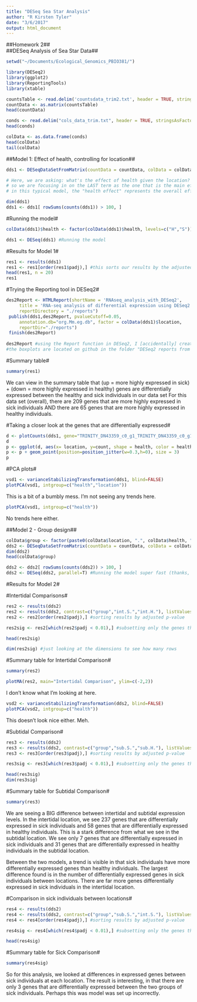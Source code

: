 ```yaml
---
title: "DESeq Sea Star Analysis"
author: "R Kirsten Tyler"
date: "3/6/2017"
output: html_document
---
```


##Homework 2##   
##DESeq Analysis of Sea Star Data##

```r
setwd("~/Documents/Ecological_Genomics_PBIO381/")

library(DESeq2)
library(ggplot2)
library(ReportingTools)
library(xtable)

countsTable <- read.delim('countsdata_trim2.txt', header = TRUE, stringsAsFactors = TRUE, row.names = 1)
countData <- as.matrix(countsTable)
head(countData)
```


```r
conds <- read.delim("cols_data_trim.txt", header = TRUE, stringsAsFactors = TRUE, row.names = 1)
head(conds)
```


```r
colData <- as.data.frame(conds)
head(colData)
tail(colData)
```

##Model 1: Effect of health, controlling for location##
```r
dds1 <- DESeqDataSetFromMatrix(countData = countData, colData = colData, design = ~ location + health) 

# Here, we are asking: what's the effect of health given the location?
# so we are focusing in on the LAST term as the one that is the main effect (health)
# in this typical model, the "health effect" represents the overall effect of health status, controlling for differences due to location

dim(dds1)
dds1 <- dds1[ rowSums(counts(dds1)) > 100, ]

```

#Running the model#
```r
colData(dds1)$health <- factor(colData(dds1)$health, levels=c("H","S")) #sets that "health" is the reference

dds1 <- DESeq(dds1) #Running the model
```

#Results for Model 1#
```r
res1 <- results(dds1)
res1 <- res1[order(res1$padj),] #this sorts our results by the adjusted p-value. Lovely.
head(res1, n = 20)
res1
```


#Trying the Reporting tool in DESeq2#
```r

des2Report <- HTMLReport(shortName = 'RNAseq_analysis_with_DESeq2',
     title = 'RNA-seq analysis of differential expression using DESeq2',
     reportDirectory = "./reports")
 publish(dds1,des2Report, pvalueCutoff=0.05,
     annotation.db="org.Mm.eg.db", factor = colData(dds1)$location,
     reportDir="./reports")
 finish(des2Report)
 
des2Report #using the Report function in DESeq2, I [accidentally] created a boxplot for every gene (yes, EVERY GENE) that is differentially expressed with a p-value of <0.05
#the boxplots are located on github in the folder "DESeq2 reports from R", if anyone wants to look at them. They're pretty ugly.

```
#Summary table#
```r
summary(res1)
```

We can view in the summary table that (up = more highly expressed in sick) + (down = more highly expressed in healthy) genes are differentially expressed between the healthy and sick individuals in our data set
For this data set (overall), there are 209 genes that are more highly expressed in sick individuals AND there are 65 genes that are more highly expressed in healthy individuals.

#Taking a closer look at the genes that are differentially expressed#
```r
d <- plotCounts(dds1, gene="TRINITY_DN43359_c0_g1_TRINITY_DN43359_c0_g1_i1_g.14658_m.14658", intgroup=(c("health","location")), returnData=TRUE)
d
p <- ggplot(d, aes(x= location, y=count, shape = health, color = health)) + theme_minimal() + theme(text = element_text(size=20), panel.grid.major = element_line(colour = "grey"))
p <- p + geom_point(position=position_jitter(w=0.3,h=0), size = 3) 
p
```

#PCA plots#
```r
vsd1 <- varianceStabilizingTransformation(dds1, blind=FALSE)
plotPCA(vsd1, intgroup=c("health","location"))
```
This is a bit of a bumbly mess. I'm not seeing any trends here.

```r
plotPCA(vsd1, intgroup=c("health"))
```
No trends here either.

##Model 2 - Group design##
```r
colData$group <- factor(paste0(colData$location, ".", colData$health, ".")) #here we are pasting together different variables of which we are interested into a group. This helps us focus on subsets of data. We can focus on specific parts of data: looking at H vs S in specific locations, for example
dds2 <- DESeqDataSetFromMatrix(countData = countData, colData = colData, design = ~ group) 
dim(dds2)
head(colData$group)
```


```r
dds2 <- dds2[ rowSums(counts(dds2)) > 100, ]
dds2 <- DESeq(dds2, parallel=T) #Running the model super fast (thanks, parallel=T)
```

#Results for Model 2#

#Intertidal Comparisons#
```r
res2 <- results(dds2)
res2 <- results(dds2, contrast=c("group","int.S.","int.H."), listValues=c(1/2, -1/2))
res2 <- res2[order(res2$padj),] #sorting results by adjusted p-value

res2sig <- res2[which(res2$padj < 0.01),] #subsetting only the genes that are significantly (p < 0.01) differentially expressed in the intertidal local

head(res2sig)

dim(res2sig) #just looking at the dimensions to see how many rows
```

#Summary table for Intertidal Comparison#
```r
summary(res2)
```

```r
plotMA(res2, main="Intertidal Comparison", ylim=c(-2,2))
```
I don't know what I'm looking at here. 

```r
vsd2 <- varianceStabilizingTransformation(dds2, blind=FALSE)
plotPCA(vsd2, intgroup=c("health"))
```
This doesn't look nice either. Meh.



#Subtidal Comparison#
```r
res3 <- results(dds2)
res3 <- results(dds2, contrast=c("group","sub.S.","sub.H."), listValues=c(1/2, -1/2))
res3 <- res3[order(res3$padj),] #sorting results by adjusted p-value

res3sig <- res3[which(res3$padj < 0.01),] #subsetting only the genes that are significantly (p < 0.01) differentially expressed in the subtidal local

head(res3sig)
dim(res3sig)
```

#Summary table for Subtidal Comparison#
```r
summary(res3)
```

We are seeing a BIG difference between intertidal and subtidal expression levels. In the intertidal location, we see 237 genes that are differentially expressed in sick individuals and 58 genes that are differentially expressed in healthy individuals. This is a stark difference from what we see in the subtidal location. We see only 7 genes that are differentially expressed in sick individuals and 31 genes that are differentially expressed in healthy individuals in the subtidal location.

Between the two models, a trend is visible in that sick individuals have more differentially expressed genes than healthy individuals. The largest difference found is in the number of differentially expressed genes in sick individuals between locations. There are far more genes differentially expressed in sick individuals in the intertidal location. 


#Comparison in sick individuals between locations#
```r
res4 <- results(dds2)
res4 <- results(dds2, contrast=c("group","sub.S.","int.S."), listValues=c(1/2, -1/2))
res4 <- res4[order(res4$padj),] #sorting results by adjusted p-value

res4sig <- res4[which(res4$padj < 0.01),] #subsetting only the genes that are significantly (p < 0.01) differentially expressed in sick individuals of both locations

head(res4sig)
```

#Summary table for Sick Comparison#
```r
summary(res4sig)
```
So for this analysis, we looked at differences in expressed genes between sick individuals at each location. The result is interesting, in that there are only 3 genes that are differentially expressed between the two groups of sick individuals. Perhaps this was model was set up incorrectly.








